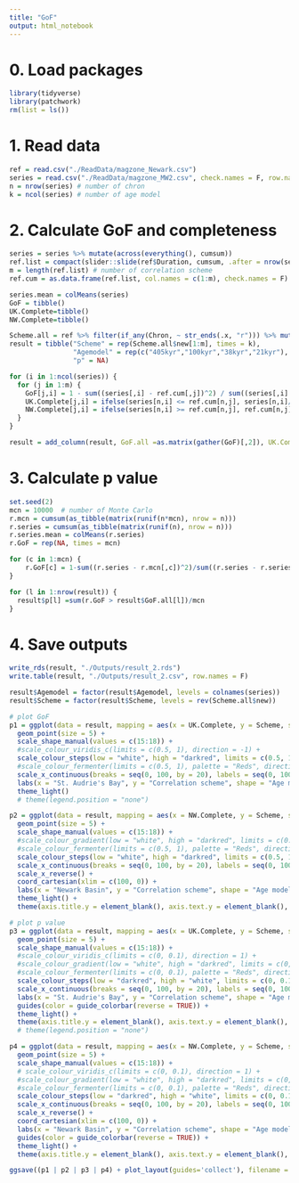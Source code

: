 ```yaml
---
title: "GoF"
output: html_notebook
---
```

# 0. Load packages
```r
library(tidyverse)
library(patchwork)
rm(list = ls())
```

# 1. Read data
```r
ref = read.csv("./ReadData/magzone_Newark.csv")
series = read.csv("./ReadData/magzone_MW2.csv", check.names = F, row.names = 1)
n = nrow(series) # number of chron
k = ncol(series) # number of age model
```

# 2. Calculate GoF and completeness
```r
series = series %>% mutate(across(everything(), cumsum))
ref.list = compact(slider::slide(ref$Duration, cumsum, .after = nrow(series)-1, .step = 2, .complete = T))
m = length(ref.list) # number of correlation scheme
ref.cum = as.data.frame(ref.list, col.names = c(1:m), check.names = F)

series.mean = colMeans(series)
GoF = tibble()
UK.Complete=tibble()
NW.Complete=tibble()

Scheme.all = ref %>% filter(if_any(Chron, ~ str_ends(.x, "r"))) %>% mutate("UK" = rep("SA4r")) %>% unite(new, Chron, UK, sep = "≡")
result = tibble("Scheme" = rep(Scheme.all$new[1:m], times = k), 
                "Agemodel" = rep(c("405kyr","100kyr","38kyr","21kyr"), each = m),
                "p" = NA)

for (i in 1:ncol(series)) {
  for (j in 1:m) {
    GoF[j,i] = 1 - sum((series[,i] - ref.cum[,j])^2) / sum((series[,i] - series.mean[i])^2)
    UK.Complete[j,i] = ifelse(series[n,i] <= ref.cum[n,j], series[n,i]/ref.cum[n,j]*100, NA)
    NW.Complete[j,i] = ifelse(series[n,i] >= ref.cum[n,j], ref.cum[n,j]/series[n,i]*100, NA)
  }
}

result = add_column(result, GoF.all =as.matrix(gather(GoF)[,2]), UK.Complete = as.matrix(gather(UK.Complete)[,2]), NW.Complete = as.matrix(gather(NW.Complete)[,2]))
```

# 3. Calculate p value
```r
set.seed(2)
mcn = 10000  # number of Monte Carlo
r.mcn = cumsum(as_tibble(matrix(runif(n*mcn), nrow = n)))
r.series = cumsum(as_tibble(matrix(runif(n), nrow = n)))
r.series.mean = colMeans(r.series)
r.GoF = rep(NA, times = mcn)

for (c in 1:mcn) {
    r.GoF[c] = 1-sum((r.series - r.mcn[,c])^2)/sum((r.series - r.series.mean)^2)
}

for (l in 1:nrow(result)) {
  result$p[l] =sum(r.GoF > result$GoF.all[l])/mcn
}
```

# 4. Save outputs
```r
write_rds(result, "./Outputs/result_2.rds")
write.table(result, "./Outputs/result_2.csv", row.names = F)

result$Agemodel = factor(result$Agemodel, levels = colnames(series))
result$Scheme = factor(result$Scheme, levels = rev(Scheme.all$new))

# plot GoF
p1 = ggplot(data = result, mapping = aes(x = UK.Complete, y = Scheme, shape = Agemodel, color = GoF.all)) +
  geom_point(size = 5) + 
  scale_shape_manual(values = c(15:18)) +
  #scale_colour_viridis_c(limits = c(0.5, 1), direction = -1) +
  scale_colour_steps(low = "white", high = "darkred", limits = c(0.5, 1)) +
  #scale_colour_fermenter(limits = c(0.5, 1), palette = "Reds", direction= 1) +
  scale_x_continuous(breaks = seq(0, 100, by = 20), labels = seq(0, 100, by = 20), limits = c(0, 100)) +
  labs(x = "St. Audrie's Bay", y = "Correlation scheme", shape = "Age model", color = "Goodness-of-fit") +
  theme_light()
  # theme(legend.position = "none")

p2 = ggplot(data = result, mapping = aes(x = NW.Complete, y = Scheme, shape = Agemodel, color = GoF.all))+
  geom_point(size = 5) + 
  scale_shape_manual(values = c(15:18)) +
  #scale_colour_gradient(low = "white", high = "darkred", limits = c(0.5, 1)) +
  #scale_colour_fermenter(limits = c(0.5, 1), palette = "Reds", direction= 1) +
  scale_colour_steps(low = "white", high = "darkred", limits = c(0.5, 1)) +
  scale_x_continuous(breaks = seq(0, 100, by = 20), labels = seq(0, 100, by = 20)) +
  scale_x_reverse() +
  coord_cartesian(xlim = c(100, 0)) +
  labs(x = "Newark Basin", y = "Correlation scheme", shape = "Age model", color = "Goodness-of-fit") +
  theme_light() +
  theme(axis.title.y = element_blank(), axis.text.y = element_blank(), axis.ticks.y = element_blank()) 

# plot p value
p3 = ggplot(data = result, mapping = aes(x = UK.Complete, y = Scheme, shape = Agemodel, color = p)) +
  geom_point(size = 5) + 
  scale_shape_manual(values = c(15:18)) +
  #scale_colour_viridis_c(limits = c(0, 0.1), direction = 1) +
  #scale_colour_gradient(low = "white", high = "darkred", limits = c(0, 0.1)) +
  #scale_colour_fermenter(limits = c(0, 0.1), palette = "Reds", direction= -1) +
  scale_colour_steps(low = "darkred", high = "white", limits = c(0, 0.1)) +
  scale_x_continuous(breaks = seq(0, 100, by = 20), labels = seq(0, 100, by = 20), limits = c(0, 100)) +
  labs(x = "St. Audrie's Bay", y = "Correlation scheme", shape = "Age model", color = "p value") +
  guides(color = guide_colorbar(reverse = TRUE)) +
  theme_light() +
  theme(axis.title.y = element_blank(), axis.text.y = element_blank(), axis.ticks.y = element_blank())
  # theme(legend.position = "none")

p4 = ggplot(data = result, mapping = aes(x = NW.Complete, y = Scheme, shape = Agemodel, color = p))+
  geom_point(size = 5) + 
  scale_shape_manual(values = c(15:18)) +
  # scale_colour_viridis_c(limits = c(0, 0.1), direction = 1) +
  #scale_colour_gradient(low = "white", high = "darkred", limits = c(0, 0.1)) +
  #scale_colour_fermenter(limits = c(0, 0.1), palette = "Reds", direction= -1) +
  scale_colour_steps(low = "darkred", high = "white", limits = c(0, 0.1)) +
  scale_x_continuous(breaks = seq(0, 100, by = 20), labels = seq(0, 100, by = 20)) +
  scale_x_reverse() +
  coord_cartesian(xlim = c(100, 0)) +
  labs(x = "Newark Basin", y = "Correlation scheme", shape = "Age model", color = "p value") +
  guides(color = guide_colorbar(reverse = TRUE)) +
  theme_light() +
  theme(axis.title.y = element_blank(), axis.text.y = element_blank(), axis.ticks.y = element_blank())

ggsave((p1 | p2 | p3 | p4) + plot_layout(guides='collect'), filename = paste0("GoF_MW2_", Sys.Date(), ".pdf"), width = 16, height = 8, dpi = 300)
```

